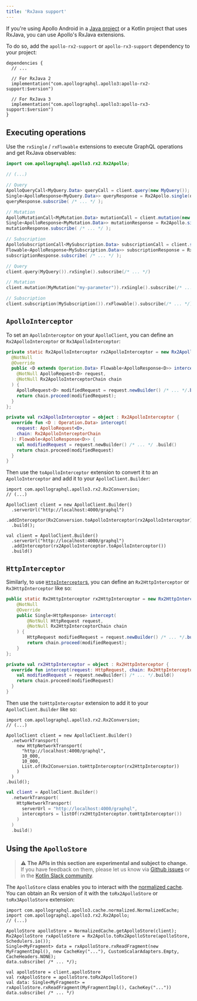 ```yaml
---
title: 'RxJava support'
---
```



If you're using Apollo Android in a [Java project](java) or a Kotlin project that uses RxJava, you can use Apollo's RxJava extensions.

To do so, add the `apollo-rx2-support` or `apollo-rx3-support` dependency to your project:

```kotlin:title=build.gradle[.kts]
dependencies {
  // ...

  // For RxJava 2
  implementation("com.apollographql.apollo3:apollo-rx2-support:$version")

  // For RxJava 3
  implementation("com.apollographql.apollo3:apollo-rx3-support:$version")
}
```

## Executing operations

Use the `rxSingle` / `rxFlowable` extensions to execute GraphQL operations and get RxJava observables:

<MultiCodeBlock>

```java
import com.apollographql.apollo3.rx2.Rx2Apollo;

// (...)

// Query
ApolloQueryCall<MyQuery.Data> queryCall = client.query(new MyQuery());
Single<ApolloResponse<MyQuery.Data>> queryResponse = Rx2Apollo.single(queryCall);
queryResponse.subscribe( /* ... */ );

// Mutation
ApolloMutationCall<MyMutation.Data> mutationCall = client.mutation(new MyMutation("my-parameter"));
Single<ApolloResponse<MyMutation.Data>> mutationResponse = Rx2Apollo.single(mutationCall);
mutationResponse.subscribe( /* ... */ );

// Subscription
ApolloSubscriptionCall<MySubscription.Data> subscriptionCall = client.subscription(new MySubscription());
Flowable<ApolloResponse<MySubscription.Data>> subscriptionResponse = Rx2Apollo.flowable(subscriptionCall);
subscriptionResponse.subscribe( /* ... */ );
```

```kotlin
// Query
client.query(MyQuery()).rxSingle().subscribe(/* ... */)

// Mutation
client.mutation(MyMutation("my-parameter")).rxSingle().subscribe(/* ... */)

// Subscription
client.subscription(MySubscription()).rxFlowable().subscribe(/* ... */)
```
</MultiCodeBlock>

## `ApolloInterceptor`

To set an `ApolloInterceptor` on your `ApolloClient`, you can define an `Rx2ApolloInterceptor` or `Rx3ApolloInterceptor`:

<MultiCodeBlock>

```java
private static Rx2ApolloInterceptor rx2ApolloInterceptor = new Rx2ApolloInterceptor() {
  @NotNull
  @Override
  public <D extends Operation.Data> Flowable<ApolloResponse<D>> intercept(
    @NotNull ApolloRequest<D> request,
    @NotNull Rx2ApolloInterceptorChain chain
  ) {
    ApolloRequest<D> modifiedRequest = request.newBuilder() /* ... */.build();
    return chain.proceed(modifiedRequest);
  }
};
```

```kotlin
private val rx2ApolloInterceptor = object : Rx2ApolloInterceptor {
  override fun <D : Operation.Data> intercept(
    request: ApolloRequest<D>,
    chain: Rx2ApolloInterceptorChain
  ): Flowable<ApolloResponse<D>> {
    val modifiedRequest = request.newBuilder() /* ... */ .build()
    return chain.proceed(modifiedRequest)
  }
}
```
</MultiCodeBlock>


Then use the `toApolloInterceptor` extension to convert it to an `ApolloInterceptor` and add it to your `ApolloClient.Builder`:

<MultiCodeBlock>

```java{6}
import com.apollographql.apollo3.rx2.Rx2Conversion;
// (...)

ApolloClient client = new ApolloClient.Builder()
  .serverUrl("http://localhost:4000/graphql")
  .addInterceptor(Rx2Conversion.toApolloInterceptor(rx2ApolloInterceptor))
  .build();
```
```kotlin{3}
val client = ApolloClient.Builder()
  .serverUrl("http://localhost:4000/graphql")
  .addInterceptor(rx2ApolloInterceptor.toApolloInterceptor())
  .build()
```

</MultiCodeBlock>


## `HttpInterceptor`

Similarly, to use [`HttpInterceptor`s](interceptors-http), you can define an `Rx2HttpInterceptor` or `Rx3HttpInterceptor` like so:

<MultiCodeBlock>

```java
public static Rx2HttpInterceptor rx2HttpInterceptor = new Rx2HttpInterceptor() {
    @NotNull
    @Override
    public Single<HttpResponse> intercept(
        @NotNull HttpRequest request,
        @NotNull Rx2HttpInterceptorChain chain
    ) {
        HttpRequest modifiedRequest = request.newBuilder() /* ... */.build();
        return chain.proceed(modifiedRequest);
    }
};

```

```kotlin
private val rx2HttpInterceptor = object : Rx2HttpInterceptor {
  override fun intercept(request: HttpRequest, chain: Rx2HttpInterceptorChain): Single<HttpResponse> {
    val modifiedRequest = request.newBuilder() /* ... */.build()
    return chain.proceed(modifiedRequest)
  }
}
```
</MultiCodeBlock>

Then use the `toHttpInterceptor` extension to add it to your `ApolloClient.Builder` like so:

<MultiCodeBlock>

```java{10}
import com.apollographql.apollo3.rx2.Rx2Conversion;
// (...)

ApolloClient client = new ApolloClient.Builder()
  .networkTransport(
    new HttpNetworkTransport(
      "http://localhost:4000/graphql",
      10_000,
      10_000,
      List.of(Rx2Conversion.toHttpInterceptor(rx2HttpInterceptor))
    )
  )
.build();
```

```kotlin
val client = ApolloClient.Builder()
  .networkTransport(
    HttpNetworkTransport(
      serverUrl = "http://localhost:4000/graphql",
      interceptors = listOf(rx2HttpInterceptor.toHttpInterceptor())
    )
  )
  .build()
```

</MultiCodeBlock>

## Using the `ApolloStore`

> ⚠️ **The APIs in this section are experimental and subject to change.** If you have feedback on them, please let us know via [Github issues](https://github.com/apollographql/apollo-android/issues/new?assignees=&labels=Type%3A+Bug&template=bug_report.md&title=[Rx%20Support]) or in the [Kotlin Slack community](https://slack.kotl.in/).

The `ApolloStore` class enables you to interact with the [normalized cache](../../caching/normalized-cache). You can obtain an Rx version of it with the `toRx2ApolloStore` or `toRx3ApolloStore` extension:

<MultiCodeBlock>

```java{6}
import com.apollographql.apollo3.cache.normalized.NormalizedCache;
import com.apollographql.apollo3.rx2.Rx2Apollo;
// (...)

ApolloStore apolloStore = NormalizedCache.getApolloStore(client);
Rx2ApolloStore rxApolloStore = Rx2Apollo.toRx2ApolloStore(apolloStore, Schedulers.io());
Single<MyFragment> data = rxApolloStore.rxReadFragment(new MyFragmentImpl(), new CacheKey("..."), CustomScalarAdapters.Empty, CacheHeaders.NONE);
data.subscribe( /* ... */);
```

```kotlin{2}
val apolloStore = client.apolloStore
val rxApolloStore = apolloStore.toRx2ApolloStore()
val data: Single<MyFragment> = rxApolloStore.rxReadFragment(MyFragmentImpl(), CacheKey("..."))
data.subscribe( /* ... */)
```

</MultiCodeBlock>
